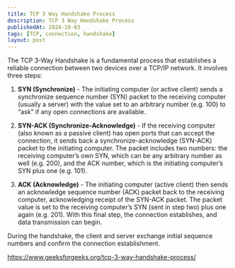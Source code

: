 ```yaml
---
title: TCP 3 Way Handshake Process
description: TCP 3 Way Handshake Process
publishedAt: 2024-10-03
tags: [TCP, connection, handshake]
layout: post
---
```


The TCP 3-Way Handshake is a fundamental process that establishes a reliable connection between two devices over a TCP/IP network. It involves three steps: 
1. **SYN (Synchronize)** - The initiating computer (or active client) sends a synchronize sequence number (SYN) packet to the receiving computer (usually a server) with the value set to an arbitrary number (e.g. 100) to “ask” if any open connections are available.

2. **SYN-ACK (Synchronize-Acknowledge)** - If the receiving computer (also known as a passive client) has open ports that can accept the connection, it sends back a synchronize-acknowledge (SYN-ACK) packet to the initiating computer. The packet includes two numbers: the receiving computer’s own SYN, which can be any arbitrary number as well (e.g. 200), and the ACK number, which is the initiating computer’s SYN plus one (e.g. 101). 

3. **ACK (Acknowledge)** - The initiating computer (active client) then sends an acknowledge sequence number (ACK) packet back to the receiving computer, acknowledging receipt of the SYN-ACK packet. The packet value is set to the receiving computer’s SYN (sent in step two) plus one again (e.g. 201). With this final step, the connection establishes, and data transmission can begin.

During the handshake, the client and server exchange initial sequence numbers and confirm the connection establishment.

https://www.geeksforgeeks.org/tcp-3-way-handshake-process/